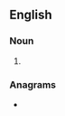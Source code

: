 ==English==

===Noun===
{{head|en|noun form}}

# {{plural of|en|sept}}

===Anagrams===
* {{anagrams|en|a=epsst|TPSes|pests|spets|steps}}